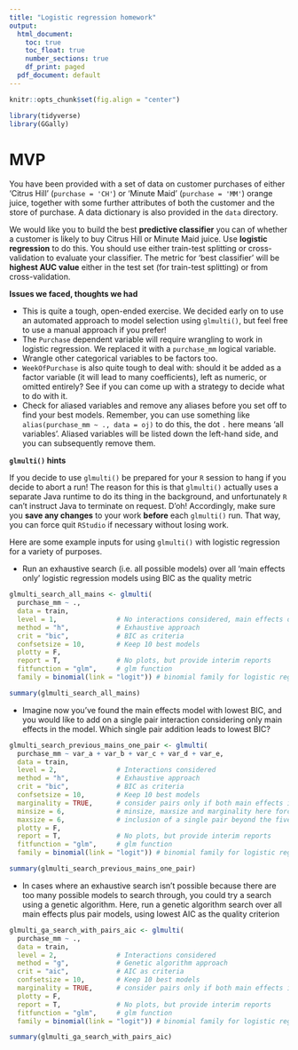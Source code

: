 ```yaml
---
title: "Logistic regression homework"
output:
  html_document:
    toc: true
    toc_float: true
    number_sections: true
    df_print: paged
  pdf_document: default
---
```



```r
knitr::opts_chunk$set(fig.align = "center")
```

```r
library(tidyverse)
library(GGally)
```

# MVP

You have been provided with a set of data on customer purchases of either 'Citrus Hill' (`purchase = 'CH'`) or 'Minute Maid' (`purchase = 'MM'`) orange juice, together with some further attributes of both the customer and the store of purchase. A data dictionary is also provided in the `data` directory.

We would like you to build the best **predictive classifier** you can of whether a customer is likely to buy Citrus Hill or Minute Maid juice. Use **logistic regression** to do this. You should use either train-test splitting or cross-validation to evaluate your classifier. The metric for 'best classifier' will be **highest AUC value** either in the test set (for train-test splitting) or from cross-validation.

**Issues we faced, thoughts we had**

* This is quite a tough, open-ended exercise. We decided early on to use an automated approach to model selection using `glmulti()`, but feel free to use a manual approach if you prefer!
* The `Purchase` dependent variable will require wrangling to work in logistic regression. We replaced it with a `purchase_mm` logical variable.
* Wrangle other categorical variables to be factors too.
* `WeekOfPurchase` is also quite tough to deal with: should it be added as a factor variable (it will lead to many coefficients), left as numeric, or omitted entirely? See if you can come up with a strategy to decide what to do with it.
* Check for aliased variables and remove any aliases before you set off to find your best models. Remember, you can use something like `alias(purchase_mm ~ ., data = oj)` to do this, the dot `.` here means 'all variables'. Aliased variables will be listed down the left-hand side, and you can subsequently remove them.

**`glmulti()` hints**

If you decide to use `glmulti()` be prepared for your `R` session to hang if you decide to abort a run! The reason for this is that `glmulti()` actually uses a separate Java runtime to do its thing in the background, and unfortunately `R` can't instruct Java to terminate on request. D'oh! Accordingly, make sure you **save any changes** to your work **before** each `glmulti()` run. That way, you can force quit `RStudio` if necessary without losing work. 

Here are some example inputs for using `glmulti()` with logistic regression for a variety of purposes.

* Run an exhaustive search (i.e. all possible models) over all 'main effects only' logistic regression models using BIC as the quality metric

```r
glmulti_search_all_mains <- glmulti(
  purchase_mm ~ ., 
  data = train,
  level = 1,               # No interactions considered, main effects only
  method = "h",            # Exhaustive approach
  crit = "bic",            # BIC as criteria
  confsetsize = 10,        # Keep 10 best models
  plotty = F, 
  report = T,              # No plots, but provide interim reports
  fitfunction = "glm",     # glm function
  family = binomial(link = "logit")) # binomial family for logistic regression

summary(glmulti_search_all_mains)
```

* Imagine now you've found the main effects model with lowest BIC, and you would like to add on a single pair interaction considering only main effects in the model. Which single pair addition leads to lowest BIC?

```r
glmulti_search_previous_mains_one_pair <- glmulti(
  purchase_mm ~ var_a + var_b + var_c + var_d + var_e, 
  data = train,
  level = 2,               # Interactions considered
  method = "h",            # Exhaustive approach
  crit = "bic",            # BIC as criteria
  confsetsize = 10,        # Keep 10 best models
  marginality = TRUE,      # consider pairs only if both main effects in model
  minsize = 6,             # minsize, maxsize and marginality here force 
  maxsize = 6,             # inclusion of a single pair beyond the five main effects
  plotty = F, 
  report = T,              # No plots, but provide interim reports
  fitfunction = "glm",     # glm function
  family = binomial(link = "logit")) # binomial family for logistic regression

summary(glmulti_search_previous_mains_one_pair)
```

* In cases where an exhaustive search isn't possible because there are too many possible models to search through, you could try a search using a genetic algorithm. Here, run a genetic algorithm search over all main effects plus pair models, using lowest AIC as the quality criterion

```r
glmulti_ga_search_with_pairs_aic <- glmulti(
  purchase_mm ~ .,
  data = train,
  level = 2,               # Interactions considered
  method = "g",            # Genetic algorithm approach
  crit = "aic",            # AIC as criteria
  confsetsize = 10,        # Keep 10 best models
  marginality = TRUE,      # consider pairs only if both main effects in model
  plotty = F, 
  report = T,              # No plots, but provide interim reports
  fitfunction = "glm",     # glm function
  family = binomial(link = "logit")) # binomial family for logistic regression

summary(glmulti_ga_search_with_pairs_aic)
```



